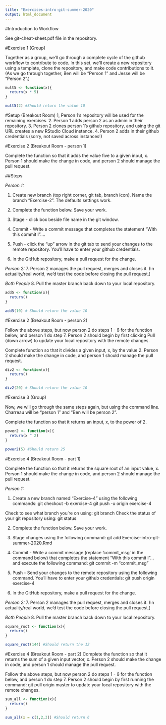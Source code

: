 ```yaml
---
title: "Exercises-intro-git-summer-2020"
output: html_document
---
```


#Introduction to Workflow

See git-cheat-sheet.pdf file in the repository.

#Exercise 1 (Group)

Together as a group, we'll go through a complete cycle of the github workflow to contribute to code. In this set, we'll create a new repository using a template, clone the repository, and make code contributions to it. (As we go through together, Ben will be "Person 1" and Jesse will be "Person 2".)

```r
mult5 <- function(x){
  return(x * 5)
}

mult5(2) #Should return the value 10
```

#Setup (Breakout Room)
1, Person 1's repository will be used for the remaining exercises. 
2. Person 1 adds person 2 as an admin in their repository.
3. Person 2 clones person 1's github repository, and using the git URL creates a new RStudio Cloud instance.
4. Person 2 adds in their github credentials (sorry, not saved across instances!)

#Exercise 2 (Breakout Room - person 1)

Complete the function so that it adds the value five to a given input, x.
Person 1 should make the change in code, and person 2 should manage the pull request.

##Steps

*Person 1:*

1. Create new branch (top right corner, git tab, branch icon). Name the branch "Exercise-2". The defaults settings work.

2. Complete the function below. Save your work.

3. Stage - click box beside file name in the git window.

4. Commit - Write a commit message that completes the statement "With this commit I"....

5. Push - click the "up" arrow in the git tab to send your changes to the remote repository. You'll have to enter your github credentials. 

6. In the GitHub repository, make a pull request for the change.

*Person 2:*
7. Person 2 manages the pull request, merges and closes it. (In actuality/real world, we'd test the code before closing the pull request.)

*Both People*
8. Pull the master branch back down to your local repository.

```r
add5 <- function(x){
  return()
}

add5(10) # Should return the value 10
```

#Exercise 2 (Breakout Room - person 2)

Follow the above steps, but now person 2 do steps 1 - 6 for the function below, and person 1 do step 7.  Person 2 should begin by first clicking Pull (down arrow) to update your local repository with the remote changes.

Complete function so that it divides a given input, x, by the value 2.
Person 2 should make the change in code, and person 1 should manage the pull request.
```r

div2 <- function(x){
  return()
}

div2(20) # Should return the value 10
```

#Exercise 3 (Group)

Now, we will go through the same steps again, but using the command line. Charreau will be "person 1" and "Ben will be person 2". 

Complete the function so that it returns an input, x, to the power of 2. 

```r
power2 <- function(x){
  return(x ^ 2)
}

power2(5) #Should return 25
```

#Exercise 4 (Breakout Room - part 1)

Complete the function so that it returns the square root of an input value, x.
Person 1 should make the change in code, and person 2 should manage the pull request.

*Person 1:*

1. Create a new branch named "Exercise-4" using the following commands:
git checkout -b exercise-4 
git push -u origin exercise-4

Check to see what branch you're on using: git branch
Check the status of your git repository using: git status

2. Complete the function below. Save your work.

3. Stage changes using the following command:
git add Exercise-intro-git-summer-2020.Rmd

4. Commit - Write a commit message (replace 'commit_msg' in the command below) that completes the statement "With this commit I"... and execute the following command:
git commit -m "commit_msg"

5. Push - Send your changes to the remote repository using the following command.  You'll have to enter your github credentials:
git push origin exercise-4

6. In the GitHub repository, make a pull request for the change.

*Person 2:*
7. Person 2 manages the pull request, merges and closes it. (In actuality/real world, we'd test the code before closing the pull request.)

*Both People*
8. Pull the master branch back down to your local repository.

```r
square_root <- function(x){
  return()
}

square_root(144) #Should return the 12
```

#Exercise 4 (Breakout Room - part 2)
Complete the function so that it returns the sum of a given input vector, x.
Person 2 should make the change in code, and person 1 should manage the pull request.

Follow the above steps, but now person 2 do steps 1 - 6 for the function below, and person 1 do step 7.  Person 2 should begin by first running the command:
git pull origin master
to update your local repository with the remote changes.
```r
sum_all <- function(x){
  return()
}

sum_all(x = c(1,2,3)) #Should return 6
```